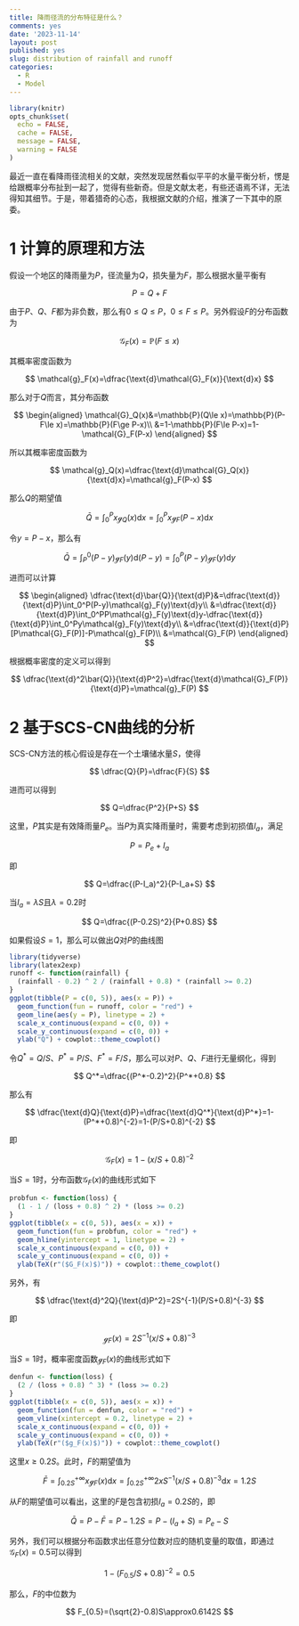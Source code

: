 ```yaml
---
title: 降雨径流的分布特征是什么？
comments: yes
date: '2023-11-14'
layout: post
published: yes
slug: distribution of rainfall and runoff
categories: 
  - R
  - Model
---
```


```r
library(knitr)
opts_chunk$set(
  echo = FALSE,
  cache = FALSE,
  message = FALSE,
  warning = FALSE
)
```

最近一直在看降雨径流相关的文献，突然发现居然看似平平的水量平衡分析，愣是给跟概率分布扯到一起了，觉得有些新奇。但是文献太老，有些还语焉不详，无法得知其细节。于是，带着猎奇的心态，我根据文献的介绍，推演了一下其中的原委。

# 1 计算的原理和方法

假设一个地区的降雨量为$P$，径流量为$Q$，损失量为$F$，那么根据水量平衡有

$$
P=Q+F
$$

由于$P$、$Q$、$F$都为非负数，那么有$0\le Q\le P$，$0\le F\le P$。另外假设$F$的分布函数为

$$\mathcal{G}_F(x)=\mathbb{P}(F\le x)$$

其概率密度函数为

$$
\mathcal{g}_F(x)=\dfrac{\text{d}\mathcal{G}_F(x)}{\text{d}x}
$$

那么对于$Q$而言，其分布函数

$$
\begin{aligned}
\mathcal{G}_Q(x)&=\mathbb{P}(Q\le x)=\mathbb{P}(P-F\le x)=\mathbb{P}(F\ge P-x)\\
&=1-\mathbb{P}(F\le P-x)=1-\mathcal{G}_F(P-x)
\end{aligned}
$$

所以其概率密度函数为

$$
\mathcal{g}_Q(x)=\dfrac{\text{d}\mathcal{G}_Q(x)}{\text{d}x}=\mathcal{g}_F(P-x)
$$

<!--more-->

那么$Q$的期望值

$$
\bar{Q}=\int_0^Px\mathcal{g}_Q(x)\text{d}x=\int_0^Px\mathcal{g}_F(P-x)\text{d}x
$$

令$y=P-x$，那么有

$$
\bar{Q}=\int_P^0(P-y)\mathcal{g}_F(y)\text{d}(P-y)=\int_0^P(P-y)\mathcal{g}_F(y)\text{d}y
$$

进而可以计算

$$
\begin{aligned}
\dfrac{\text{d}\bar{Q}}{\text{d}P}&=\dfrac{\text{d}}{\text{d}P}\int_0^P(P-y)\mathcal{g}_F(y)\text{d}y\\
&=\dfrac{\text{d}}{\text{d}P}\int_0^PP\mathcal{g}_F(y)\text{d}y-\dfrac{\text{d}}{\text{d}P}\int_0^Py\mathcal{g}_F(y)\text{d}y\\
&=\dfrac{\text{d}}{\text{d}P}[P\mathcal{G}_F(P)]-P\mathcal{g}_F(P)\\
&=\mathcal{G}_F(P)
\end{aligned}
$$

根据概率密度的定义可以得到

$$
\dfrac{\text{d}^2\bar{Q}}{\text{d}P^2}=\dfrac{\text{d}\mathcal{G}_F(P)}{\text{d}P}=\mathcal{g}_F(P)
$$

# 2 基于SCS-CN曲线的分析

SCS-CN方法的核心假设是存在一个土壤储水量$S$，使得

$$
\dfrac{Q}{P}=\dfrac{F}{S}
$$

进而可以得到

$$
Q=\dfrac{P^2}{P+S}
$$

这里，$P$其实是有效降雨量$P_e$。当$P$为真实降雨量时，需要考虑到初损值$I_a$，满足

$$
P=P_e+I_a
$$

即

$$
Q=\dfrac{(P-I_a)^2}{P-I_a+S}
$$

当$I_a=\lambda S$且$\lambda=0.2$时

$$
Q=\dfrac{(P-0.2S)^2}{P+0.8S}
$$

如果假设$S=1$，那么可以做出$Q$对$P$的曲线图

```r
library(tidyverse)
library(latex2exp)
runoff <- function(rainfall) {
  (rainfall - 0.2) ^ 2 / (rainfall + 0.8) * (rainfall >= 0.2)
}
ggplot(tibble(P = c(0, 5)), aes(x = P)) +
  geom_function(fun = runoff, color = "red") +
  geom_line(aes(y = P), linetype = 2) +
  scale_x_continuous(expand = c(0, 0)) +
  scale_y_continuous(expand = c(0, 0)) +
  ylab("Q") + cowplot::theme_cowplot()
```

令$Q^*=Q/S$、$P^*=P/S$、$F^*=F/S$，那么可以对$P$、$Q$、$F$进行无量纲化，得到

$$
Q^*=\dfrac{(P^*-0.2)^2}{P^*+0.8}
$$

那么有

$$
\dfrac{\text{d}Q}{\text{d}P}=\dfrac{\text{d}Q^*}{\text{d}P^*}=1-(P^*+0.8)^{-2}=1-(P/S+0.8)^{-2}
$$

即

$$
\mathcal{G}_F(x)=1-(x/S+0.8)^{-2}
$$

当$S=1$时，分布函数$\mathcal{G}_F(x)$的曲线形式如下

```r
probfun <- function(loss) {
  (1 - 1 / (loss + 0.8) ^ 2) * (loss >= 0.2)
}
ggplot(tibble(x = c(0, 5)), aes(x = x)) +
  geom_function(fun = probfun, color = "red") +
  geom_hline(yintercept = 1, linetype = 2) +
  scale_x_continuous(expand = c(0, 0)) +
  scale_y_continuous(expand = c(0, 0)) +
  ylab(TeX(r"($G_F(x)$)")) + cowplot::theme_cowplot()
```

另外，有

$$
\dfrac{\text{d}^2Q}{\text{d}P^2}=2S^{-1}(P/S+0.8)^{-3}
$$

即

$$
\mathcal{g}_F(x)=2S^{-1}(x/S+0.8)^{-3}
$$

当$S=1$时，概率密度函数$\mathcal{g}_F(x)$的曲线形式如下

```r
denfun <- function(loss) {
  (2 / (loss + 0.8) ^ 3) * (loss >= 0.2)
}
ggplot(tibble(x = c(0, 5)), aes(x = x)) +
  geom_function(fun = denfun, color = "red") +
  geom_vline(xintercept = 0.2, linetype = 2) +
  scale_x_continuous(expand = c(0, 0)) +
  scale_y_continuous(expand = c(0, 0)) +
  ylab(TeX(r"($g_F(x)$)")) + cowplot::theme_cowplot()
```

这里$x\ge0.2S$。此时，$F$的期望值为

$$
\bar{F}=\int_{0.2S}^{+\infty}x\mathcal{g}_F(x)\text{d}x=\int_{0.2S}^{+\infty}2xS^{-1}(x/S+0.8)^{-3}\text{d}x=1.2S
$$

从$F$的期望值可以看出，这里的$F$是包含初损$I_a=0.2S$的，即

$$
\bar{Q}=P-\bar{F}=P-1.2S=P-(I_a+S)=P_e-S
$$

另外，我们可以根据分布函数求出任意分位数对应的随机变量的取值，即通过$\mathcal{G}_F(x)=0.5$可以得到

$$
1-(F_{0.5}/S+0.8)^{-2}=0.5
$$

那么，$F$的中位数为

$$
F_{0.5}=(\sqrt{2}-0.8)S\approx0.6142S
$$



